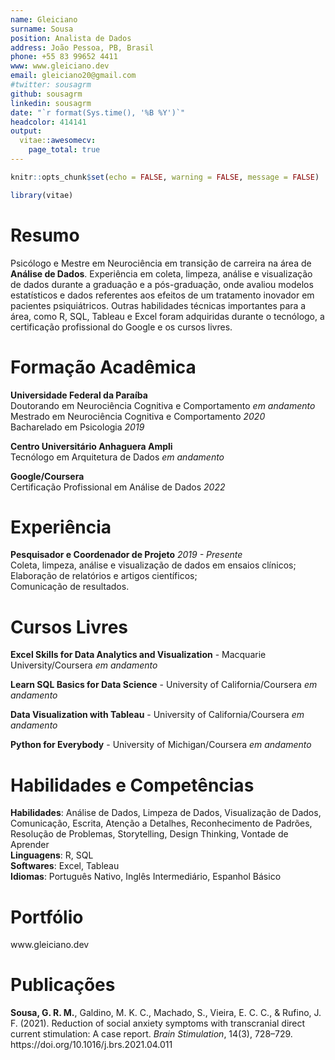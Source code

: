 ---
name: Gleiciano
surname: Sousa
position: Analista de Dados
address: João Pessoa, PB, Brasil
phone: +55 83 99652 4411
www: www.gleiciano.dev
email: gleiciano20@gmail.com
#twitter: sousagrm
github: sousagrm
linkedin: sousagrm
date: "`r format(Sys.time(), '%B %Y')`"
headcolor: 414141
output: 
  vitae::awesomecv:
    page_total: true
---


```{r setup, include=FALSE}
knitr::opts_chunk$set(echo = FALSE, warning = FALSE, message = FALSE)

library(vitae)
```


# Resumo

Psicólogo e Mestre em Neurociência em transição de carreira na área de **Análise de Dados**. Experiência em coleta, limpeza, análise e visualização de dados durante a graduação e a pós-graduação, onde avaliou modelos estatísticos e dados referentes aos efeitos de um tratamento inovador em pacientes psiquiátricos. Outras habilidades técnicas importantes para a área, como R, SQL, Tableau e Excel foram adquiridas durante o tecnólogo, a certificação profissional do Google e os cursos livres. 

# Formação Acadêmica

[**Universidade Federal da Paraíba**]{style="font-size:1em;"}\
Doutorando em Neurociência Cognitiva e Comportamento \hfill _em andamento_  
Mestrado em Neurociência Cognitiva e Comportamento \hfill _2020_  
Bacharelado em Psicologia \hfill _2019_  

[**Centro Universitário Anhaguera Ampli**]{style="font-size:1em;"}\
Tecnólogo em Arquitetura de Dados \hfill _em andamento_

[**Google/Coursera**]{style="font-size:1em;"}\
Certificação Profissional em Análise de Dados \hfill _2022_

# Experiência

[**Pesquisador e Coordenador de Projeto**]{style="font-size:1em;"}\ \hfill _2019 - Presente_  
Coleta, limpeza, análise e visualização de dados em ensaios clínicos;  
Elaboração de relatórios e artigos científicos;  
Comunicação de resultados.

# Cursos Livres

**Excel Skills for Data Analytics and Visualization** - [Macquarie University/Coursera]{style="font-size:1em;"} \hfill _em andamento_

**Learn SQL Basics for Data Science** - [University of California/Coursera]{style="font-size:1em;"} \hfill _em andamento_

**Data Visualization with Tableau** - [University of California/Coursera]{style="font-size:1em;"} \hfill _em andamento_

**Python for Everybody** - [University of Michigan/Coursera]{style="font-size:1em;"} \hfill _em andamento_

# Habilidades e Competências

**Habilidades**: Análise de Dados, Limpeza de Dados, Visualização de Dados, Comunicação, Escrita, Atenção a Detalhes, Reconhecimento de Padrões, Resolução de Problemas, Storytelling, Design Thinking, Vontade de Aprender  
**Linguagens**: R, SQL  
**Softwares**: Excel, Tableau  
**Idiomas**: Português Nativo, Inglês Intermediário, Espanhol Básico

# Portfólio

www.gleiciano.dev

# Publicações
**Sousa, G. R. M.**, Galdino, M. K. C., Machado, S., Vieira, E. C. C., & Rufino, J. F. (2021). Reduction of social anxiety symptoms with transcranial direct current stimulation: A case report. *Brain Stimulation*, 14(3), 728–729. https://doi.org/10.1016/j.brs.2021.04.011
